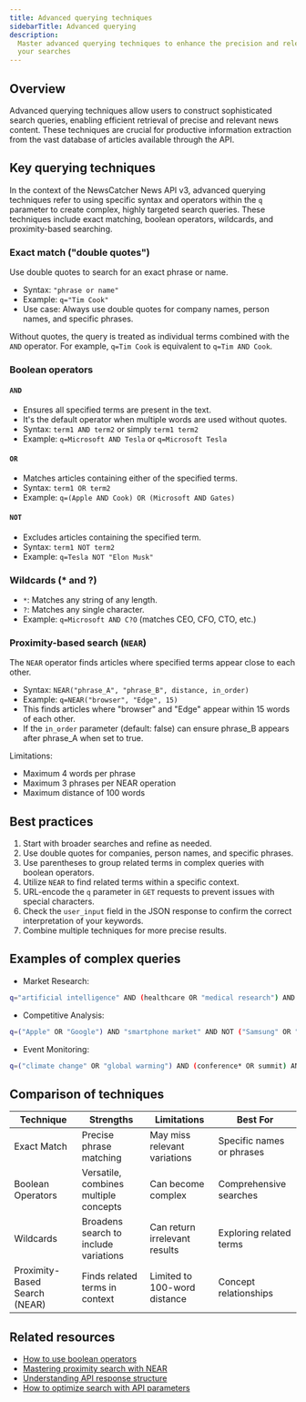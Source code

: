 ```yaml
---
title: Advanced querying techniques
sidebarTitle: Advanced querying
description:
  Master advanced querying techniques to enhance the precision and relevance of
  your searches
---
```


## Overview

Advanced querying techniques allow users to construct sophisticated search
queries, enabling efficient retrieval of precise and relevant news content.
These techniques are crucial for productive information extraction from the vast
database of articles available through the API.

## Key querying techniques

In the context of the NewsCatcher News API v3, advanced querying techniques
refer to using specific syntax and operators within the `q` parameter to create
complex, highly targeted search queries. These techniques include exact
matching, boolean operators, wildcards, and proximity-based searching.

### Exact match ("double quotes")

Use double quotes to search for an exact phrase or name.

- Syntax: `"phrase or name"`
- Example: `q="Tim Cook"`
- Use case: Always use double quotes for company names, person names, and
  specific phrases.

Without quotes, the query is treated as individual terms combined with the `AND`
operator. For example, `q=Tim Cook` is equivalent to `q=Tim AND Cook`.

### Boolean operators

#### `AND`

- Ensures all specified terms are present in the text.
- It's the default operator when multiple words are used without quotes.
- Syntax: `term1 AND term2` or simply `term1 term2`
- Example: `q=Microsoft AND Tesla` or `q=Microsoft Tesla`

#### `OR`

- Matches articles containing either of the specified terms.
- Syntax: `term1 OR term2`
- Example: `q=(Apple AND Cook) OR (Microsoft AND Gates)`

#### `NOT`

- Excludes articles containing the specified term.
- Syntax: `term1 NOT term2`
- Example: `q=Tesla NOT "Elon Musk"`

### Wildcards (\* and ?)

- `*`: Matches any string of any length.
- `?`: Matches any single character.
- Example: `q=Microsoft AND C?O` (matches CEO, CFO, CTO, etc.)

### Proximity-based search (`NEAR`)

The `NEAR` operator finds articles where specified terms appear close to each
other.

- Syntax: `NEAR("phrase_A", "phrase_B", distance, in_order)`
- Example: `q=NEAR("browser", "Edge", 15)`
- This finds articles where "browser" and "Edge" appear within 15 words of each
  other.
- If the `in_order` parameter (default: false) can ensure phrase_B appears after
  phrase_A when set to true.

Limitations:

- Maximum 4 words per phrase
- Maximum 3 phrases per NEAR operation
- Maximum distance of 100 words

## Best practices

1. Start with broader searches and refine as needed.
2. Use double quotes for companies, person names, and specific phrases.
3. Use parentheses to group related terms in complex queries with boolean
   operators.
4. Utilize `NEAR` to find related terms within a specific context.
5. URL-encode the `q` parameter in `GET` requests to prevent issues with special
   characters.
6. Check the `user_input` field in the JSON response to confirm the correct
   interpretation of your keywords.
7. Combine multiple techniques for more precise results.

## Examples of complex queries

- Market Research:

```bash
q="artificial intelligence" AND (healthcare OR "medical research") AND NEAR("market growth", "emerging trends", 20)
```

- Competitive Analysis:

```bash
q=("Apple" OR "Google") AND "smartphone market" AND NOT ("Samsung" OR "Huawei")
```

- Event Monitoring:

```bash
q=("climate change" OR "global warming") AND (conference* OR summit) AND NEAR("Paris agreement", implementation, 15)
```

## Comparison of techniques

| Technique                     | Strengths                             | Limitations                   | Best For                  |
| ----------------------------- | ------------------------------------- | ----------------------------- | ------------------------- |
| Exact Match                   | Precise phrase matching               | May miss relevant variations  | Specific names or phrases |
| Boolean Operators             | Versatile, combines multiple concepts | Can become complex            | Comprehensive searches    |
| Wildcards                     | Broadens search to include variations | Can return irrelevant results | Exploring related terms   |
| Proximity-Based Search (NEAR) | Finds related terms in context        | Limited to 100-word distance  | Concept relationships     |

## Related resources

- [How to use boolean operators](/v3/documentation/how-to/use-boolean-operators)
- [Mastering proximity search with NEAR](/v3/documentation/how-to/search-with-near)
- [Understanding API response structure](/v3/documentation/guides-and-concepts/api-response-structure)
- [How to optimize search with API parameters](/v3/documentation/how-to/optimize-search)
